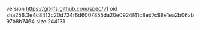 version https://git-lfs.github.com/spec/v1
oid sha256:3e4c8413c20d724f6d6007855da20e0924f41c8ed7c98e1ea2b06ab97b8b7464
size 244131
